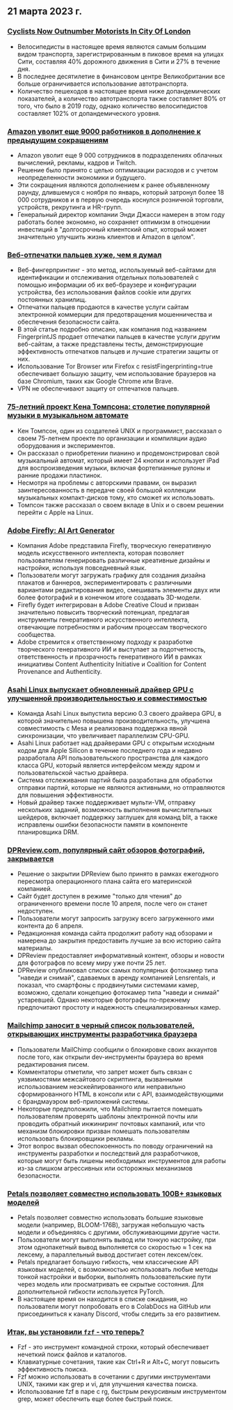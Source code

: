 

<CallToAction />

<Steps>

## 21 марта 2023 г.

### [Cyclists Now Outnumber Motorists In City Of London](https://www.forbes.com/sites/carltonreid/2023/03/01/cyclists-now-outnumber-motorists-in-city-of-london/?ref=hackernewsgpt.com)

- Велосипедисты в настоящее время являются самым большим видом транспорта, зарегистрированным в пиковое время на улицах Сити, составляя 40% дорожного движения в Сити и 27% в течение дня.
- В последнее десятилетие в финансовом центре Великобритании все больше ограничивается использование автотранспорта.
- Количество пешеходов в настоящее время ниже допандемических показателей, а количество автотранспорта также составляет 80% от того, что было в 2019 году, однако количество велосипедистов составляет 102% от допандемического уровня.

### [Amazon уволит еще 9000 работников в дополнение к предыдущим сокращениям](https://www.cnbc.com/2023/03/20/amazon-layoffs-company-to-cut-off-9000-more-workers.html?ref=hackernewsgpt.com)

- Amazon уволит еще 9 000 сотрудников в подразделениях облачных вычислений, рекламы, кадров и Twitch.
- Решение было принято с целью оптимизации расходов и с учетом неопределенности экономики и будущего.
- Эти сокращения являются дополнением к ранее объявленному раунду, длившемуся с ноября по январь, который затронул более 18 000 сотрудников и в первую очередь коснулся розничной торговли, устройств, рекрутинга и HR-групп.
- Генеральный директор компании Энди Джасси намерен в этом году работать более экономно, но сохраняет оптимизм в отношении инвестиций в "долгосрочный клиентский опыт, который может значительно улучшить жизнь клиентов и Amazon в целом".

### [Веб-отпечатки пальцев хуже, чем я думал](https://www.bitestring.com/posts/2023-03-19-web-fingerprinting-is-worse-than-I-thought.html?ref=hackernewsgpt.com)

- Веб-фингерпринтинг - это метод, используемый веб-сайтами для идентификации и отслеживания отдельных пользователей с помощью информации об их веб-браузере и конфигурации устройства, без использования файлов cookie или других постоянных хранилищ.
- Отпечатки пальцев продаются в качестве услуги сайтам электронной коммерции для предотвращения мошенничества и обеспечения безопасности сайта.
- В этой статье подробно описано, как компания под названием FingerprintJS продает отпечатки пальцев в качестве услуги другим веб-сайтам, а также представлены тесты, демонстрирующие эффективность отпечатков пальцев и лучшие стратегии защиты от них.
- Использование Tor Browser или Firefox с resistFingerprinting=true обеспечивает большую защиту, чем использование браузеров на базе Chromium, таких как Google Chrome или Brave.
- VPN не обеспечивают защиту от отпечатков пальцев.

### [75-летний проект Кена Томпсона: столетие популярной музыки в музыкальном автомате](https://www.youtube.com/watch?v=kaandEt_pKw&ref=hackernewsgpt.com)

- Кен Томпсон, один из создателей UNIX и программист, рассказал о своем 75-летнем проекте по организации и компиляции аудио оборудования и экспериментов.
- Он рассказал о приобретении пианино и продемонстрировал свой музыкальный автомат, который имеет 24 кнопки и использует iPad для воспроизведения музыки, включая фортепианные рулоны и ранние продажи пластинок.
- Несмотря на проблемы с авторскими правами, он выразил заинтересованность в передаче своей большой коллекции музыкальных компакт-дисков тому, кто сможет их использовать.
- Томпсон также рассказал о своем вкладе в Unix и о своем решении перейти с Apple на Linux.

### [Adobe Firefly: AI Art Generator](https://www.adobe.com/sensei/generative-ai/firefly.html?ref=hackernewsgpt.com)

- Компания Adobe представила Firefly, творческую генеративную модель искусственного интеллекта, которая позволяет пользователям генерировать различные креативные дизайны и настройки, используя повседневный язык.
- Пользователи могут загружать графику для создания дизайна плакатов и баннеров, экспериментировать с различными вариантами редактирования видео, смешивать элементы двух или более фотографий и в конечном итоге создавать 3D-модели.
- Firefly будет интегрирован в Adobe Creative Cloud и призван значительно повысить творческий потенциал, предлагая инструменты генеративного искусственного интеллекта, отвечающие потребностям и рабочим процессам творческого сообщества.
- Adobe стремится к ответственному подходу к разработке творческого генеративного ИИ и выступает за подотчетность, ответственность и прозрачность генеративного ИИ в рамках инициативы Content Authenticity Initiative и Coalition for Content Provenance and Authenticity.

### [Asahi Linux выпускает обновленный драйвер GPU с улучшенной производительностью и совместимостью](https://asahilinux.org/2023/03/road-to-vulkan/?ref=hackernewsgpt.com)

- Команда Asahi Linux выпустила версию 0.3 своего драйвера GPU, в которой значительно повышена производительность, улучшена совместимость с Mesa и реализована поддержка явной синхронизации, что увеличивает параллелизм CPU-GPU.
- Asahi Linux работает над драйверами GPU с открытым исходным кодом для Apple Silicon в течение последнего года и недавно разработала API пользовательского пространства для каждого класса GPU, который является интерфейсом между ядром и пользовательской частью драйвера.
- Система отслеживания партий была разработана для обработки отправки партий, которые не являются активными, но отправляются для повышения эффективности.
- Новый драйвер также поддерживает мульти-VM, отправку нескольких заданий, возможность выполнения вычислительных шейдеров, включает поддержку заглушек для команд blit, а также исправлены ошибки безопасности памяти в компоненте планировщика DRM.

### [DPReview.com, популярный сайт обзоров фотографий, закрывается](https://www.dpreview.com/news/5901145460/dpreview-com-to-close?ref=hackernewsgpt.com)

- Решение о закрытии DPReview было принято в рамках ежегодного пересмотра операционного плана сайта его материнской компанией.
- Сайт будет доступен в режиме "только для чтения" до ограниченного времени после 10 апреля, после чего он станет недоступен.
- Пользователи могут запросить загрузку всего загруженного ими контента до 6 апреля.
- Редакционная команда сайта продолжит работу над обзорами и намерена до закрытия предоставить лучшие за всю историю сайта материалы.
- DPReview предоставляет информативный контент, обзоры и новости для фотографов по всему миру уже почти 25 лет.
- DPReview опубликовал список самых популярных фотокамер типа "наведи и снимай", сдаваемых в аренду компанией Lensrentals, и показал, что смартфоны с продвинутыми системами камер, возможно, сделали концепцию фотокамер типа "наведи и снимай" устаревшей. Однако некоторые фотографы по-прежнему предпочитают простоту и надежность специализированных камер.

### [Mailchimp заносит в черный список пользователей, открывающих инструменты разработчика браузера](http://news.ycombinator.com/item?id=35235732&ref=hackernewsgpt.com)

- Пользователи MailChimp сообщили о блокировке своих аккаунтов после того, как открыли dev-инструменты браузера во время редактирования писем.
- Комментаторы отметили, что запрет может быть связан с уязвимостями межсайтового скриптинга, вызванными использованием неэскейпированного или неправильно сформированного HTML в консоли или с API, взаимодействующими с брандмауэром веб-приложений системы.
- Некоторые предположили, что Mailchimp пытается помешать пользователям проверять шаблоны электронной почты или проводить обратный инжиниринг почтовых кампаний, или что механизм блокировки призван помешать пользователям использовать блокировщики рекламы.
- Этот вопрос вызвал обеспокоенность по поводу ограничений на инструменты разработки и последствий для разработчиков, которые могут быть лишены необходимых инструментов для работы из-за слишком агрессивных или осторожных механизмов безопасности.

### [Petals позволяет совместно использовать 100B+ языковых моделей](https://petals.ml/?ref=hackernewsgpt.com)

- Petals позволяет совместно использовать большие языковые модели (например, BLOOM-176B), загружая небольшую часть модели и объединяясь с другими, обслуживающими другие части.
- Пользователи могут выполнять вывод или тонкую настройку, при этом однопакетный вывод выполняется со скоростью ≈ 1 сек на лексему, а параллельный вывод достигает сотен лексем/сек.
- Petals предлагает большую гибкость, чем классические API языковых моделей, с возможностью использовать любые методы тонкой настройки и выборки, выполнять пользовательские пути через модель или просматривать ее скрытые состояния. Для дополнительной гибкости используется PyTorch.
- В настоящее время он находится в списке ожидания, но пользователи могут попробовать его в ColabDocs на GitHub или присоединиться к каналу Discord, чтобы следить за его развитием.

### [Итак, вы установили `fzf` - что теперь?](https://andrew-quinn.me/fzf/?ref=hackernewsgpt.com)

- Fzf - это инструмент командной строки, который обеспечивает нечеткий поиск файлов и каталогов.
- Клавиатурные сочетания, такие как Ctrl+R и Alt+C, могут повысить эффективность поиска.
- Fzf можно использовать в сочетании с другими инструментами UNIX, такими как grep и vi, для улучшения качества поиска.
- Использование fzf в паре с rg, быстрым рекурсивным инструментом grep, может обеспечить еще более быстрый поиск.

</Steps>

